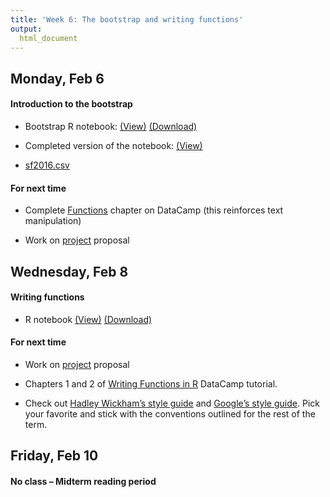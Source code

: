 ```yaml
---
title: 'Week 6: The bootstrap and writing functions'
output:
  html_document
---
```


## Monday, Feb 6

#### Introduction to the bootstrap

* Bootstrap R notebook: [(View)](http://htmlpreview.github.io/?https://github.com/cmsc205/notes/blob/master/day12/bootstrap.nb.html)  <a href="https://raw.githubusercontent.com/cmsc205/notes/master/day12/bootstrap.Rmd"download>(Download)</a>

* Completed version of the notebook: [(View)](http://htmlpreview.github.io/?https://github.com/cmsc205/notes/blob/master/day12/filled-bootstrap.nb.html)

* [sf2016.csv](https://github.com/cmsc205/notes/raw/master/day12/sf2016.csv)

#### For next time

* Complete [Functions](https://campus.datacamp.com/courses/intermediate-r/chapter-3-functions?ex=1) chapter on DataCamp (this reinforces text manipulation)

* Work on [project](project.html) proposal


## Wednesday, Feb 8

#### Writing functions

* R notebook [(View)](http://htmlpreview.github.io/?https://github.com/cmsc205/notes/blob/master/day13/functions.nb.html)  <a href="https://raw.githubusercontent.com/cmsc205/notes/master/day13/functions.Rmd"download>(Download)</a>


#### For next time


* Work on [project](project.html) proposal

* Chapters 1 and 2 of [Writing Functions in R](https://www.datacamp.com/courses/writing-functions-in-r) DataCamp tutorial.

* Check out [Hadley Wickham's style guide](http://adv-r.had.co.nz/Style.html) and [Google's style guide](https://google.github.io/styleguide/Rguide.xml). Pick your favorite and stick with the conventions outlined for the rest of the term.


## Friday, Feb 10

#### No class -- Midterm reading period
